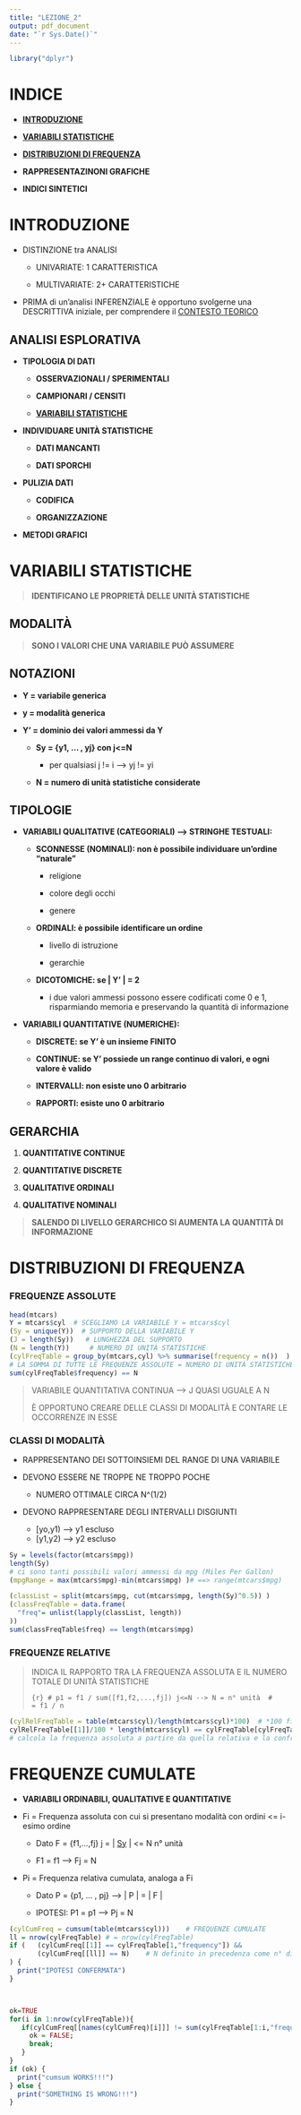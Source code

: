 ```yaml
---
title: "LEZIONE_2"
output: pdf_document
date: "`r Sys.Date()`"
---
```


```r
library("dplyr")
```

# INDICE

-   [**INTRODUZIONE**](#introduzione)

-   [**VARIABILI STATISTICHE**](#varstat)

-   [**DISTRIBUZIONI DI FREQUENZA**](#distrfreq)

-   **RAPPRESENTAZINONI GRAFICHE**

-   **INDICI SINTETICI**

# INTRODUZIONE {#introduzione}

-   DISTINZIONE tra ANALISI

    -   UNIVARIATE: 1 CARATTERISTICA

    -   MULTIVARIATE: 2+ CARATTERISTICHE

-   PRIMA di un'analisi INFERENZIALE è opportuno svolgerne una DESCRITTIVA iniziale, per comprendere il [CONTESTO TEORICO](./1_LEZ.pdf#analisi)

## ANALISI ESPLORATIVA

-   **TIPOLOGIA DI DATI**

    -   **OSSERVAZIONALI / SPERIMENTALI**

    -   **CAMPIONARI / CENSITI**

    -   [**VARIABILI STATISTICHE**](#varstat)

-   **INDIVIDUARE UNITÀ STATISTICHE**

    -   **DATI MANCANTI**

    -   **DATI SPORCHI**

-   **PULIZIA DATI**

    -   **CODIFICA**

    -   **ORGANIZZAZIONE**

-   **METODI GRAFICI**

# VARIABILI STATISTICHE {#varstat}

> **IDENTIFICANO LE PROPRIETÀ DELLE UNITÀ STATISTICHE**

## MODALITÀ

> **SONO I VALORI CHE UNA VARIABILE PUÒ ASSUMERE**

## NOTAZIONI

-   **Y = variabile generica**

-   **y = modalità generica**

-   **Y' = dominio dei valori ammessi da Y**

    -   **Sy = {y1, ... , yj} con j\<=N**

        -   per qualsiasi j != i --\> yj != yi

    -   **N = numero di unità statistiche considerate**

## TIPOLOGIE

-   **VARIABILI QUALITATIVE (CATEGORIALI) --\> STRINGHE TESTUALI:**

    -   **SCONNESSE (NOMINALI): non è possibile individuare un'ordine "naturale"**

        -   religione

        -   colore degli occhi

        -   genere

    -   **ORDINALI: è possibile identificare un ordine**

        -   livello di istruzione

        -   gerarchie

    -   **DICOTOMICHE: se \| Y' \| = 2**

        -   i due valori ammessi possono essere codificati come 0 e 1, risparmiando memoria e preservando la quantità di informazione

-   **VARIABILI QUANTITATIVE (NUMERICHE):**

    -   **DISCRETE: se Y' è un insieme FINITO**

    -   **CONTINUE: se Y' possiede un range continuo di valori, e ogni valore è valido**

    -   **INTERVALLI: non esiste uno 0 arbitrario**

    -   **RAPPORTI: esiste uno 0 arbitrario**

## GERARCHIA

1.  **QUANTITATIVE CONTINUE**

2.  **QUANTITATIVE DISCRETE**

3.  **QUALITATIVE ORDINALI**

4.  **QUALITATIVE NOMINALI**

> **SALENDO DI LIVELLO GERARCHICO SI AUMENTA LA QUANTITÀ DI INFORMAZIONE**

# DISTRIBUZIONI DI FREQUENZA {#distrfreq}

### FREQUENZE ASSOLUTE

```r
head(mtcars)
Y = mtcars$cyl  # SCEGLIAMO LA VARIABILE Y = mtcars$cyl
(Sy = unique(Y))  # SUPPORTO DELLA VARIABILE Y
(J = length(Sy))   # LUNGHEZZA DEL SUPPORTO
(N = length(Y))     # NUMERO DI UNITÀ STATISTICHE
(cylFreqTable = group_by(mtcars,cyl) %>% summarise(frequency = n())  ) # ANALOGO A --> (cylFreqTable = table(Y))
# LA SOMMA DI TUTTE LE FREQUENZE ASSOLUTE = NUMERO DI UNITÀ STATISTICHE
sum(cylFreqTable$frequency) == N
```

> VARIABILE QUANTITATIVA CONTINUA --\> J QUASI UGUALE A N
>
> È OPPORTUNO CREARE DELLE CLASSI DI MODALITÀ E CONTARE LE OCCORRENZE IN ESSE

### CLASSI DI MODALITÀ

-   RAPPRESENTANO DEI SOTTOINSIEMI DEL RANGE DI UNA VARIABILE

-   DEVONO ESSERE NE TROPPE NE TROPPO POCHE

    -   NUMERO OTTIMALE CIRCA N\^(1/2)

-   DEVONO RAPPRESENTARE DEGLI INTERVALLI DISGIUNTI

    -   [yo,y1) --\> y1 escluso
    -   [y1,y2) --\> y2 escluso

```r
Sy = levels(factor(mtcars$mpg))
length(Sy)
# ci sono tanti possibili valori ammessi da mpg (Miles Per Gallon)
(mpgRange = max(mtcars$mpg)-min(mtcars$mpg) )# ==> range(mtcars$mpg)

(classList = split(mtcars$mpg, cut(mtcars$mpg, length(Sy)^0.5)) )
(classFreqTable = data.frame(
  "freq"= unlist(lapply(classList, length))
))
sum(classFreqTable$freq) == length(mtcars$mpg)


```

### FREQUENZE RELATIVE

> INDICA IL RAPPORTO TRA LA FREQUENZA ASSOLUTA E IL NUMERO TOTALE DI UNITÀ STATISTICHE
>
> ```{r}
> # p1 = f1 / sum([f1,f2,...,fj]) j<=N --> N = n° unità 
> #    = f1 / n
> ```

```r
(cylRelFreqTable = table(mtcars$cyl)/length(mtcars$cyl)*100)  # *100 finale serve a mostrare i valori percetuali della frequenza relativa
cylRelFreqTable[[1]]/100 * length(mtcars$cyl) == cylFreqTable[cylFreqTable$cyl==4,]$frequency
# calcola la frequenza assoluta a partire da quella relativa e la confronta con quella assoluta effettiva
```

# FREQUENZE CUMULATE

-   **VARIABILI ORDINABILI, QUALITATIVE E QUANTITATIVE**

-   Fi = Frequenza assoluta con cui si presentano modalità con ordini \<= i-esimo ordine

    -   Dato F = {f1,...,fj} j = \| [Sy](#notazioni) \| \<= N n° unità

    -   F1 = f1 --\> Fj = N

-   Pi = Frequenza relativa cumulata, analoga a Fi

    -   Dato P = {p1, ... , pj} --\> \| P \| = \| F \|

    -   IPOTESI: P1 = p1 --\> Pj = N

```r
(cylCumFreq = cumsum(table(mtcars$cyl)))    # FREQUENZE CUMULATE
ll = nrow(cylFreqTable) # = nrow(cylFreqTable)
if (   (cylCumFreq[[1]] == cylFreqTable[1,"frequency"]) && 
       (cylCumFreq[[ll]] == N)    # N definito in precedenza come n° di unità
) {
  print("IPOTESI CONFERMATA")
}



ok=TRUE
for(i in 1:nrow(cylFreqTable)){
   if(cylCumFreq[[names(cylCumFreq)[i]]] != sum(cylFreqTable[1:i,"frequency"])){
     ok = FALSE;
     break;
   } 
}
if (ok) {
  print("cumsum WORKS!!!")
} else {
  print("SOMETHING IS WRONG!!!")
}


```

